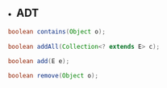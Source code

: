 

* ## ADT
```java
 boolean contains(Object o);
 
 boolean addAll(Collection<? extends E> c);
 
 boolean add(E e);

 boolean remove(Object o);
 
```